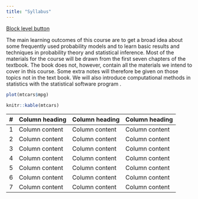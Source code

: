 ```yaml
---
title: "Syllabus"
---
```



<a href="#" class="btn btn-default btn-lg btn-block">Block level button</a>


\section{Course Description} 
The main learning outcomes of this course are to get a broad idea about some frequently used probability models and to learn basic results and techniques in probability theory and statistical inference. Most of the materials for the course will be drawn from the first seven chapters of the textbook. The book does not, however, contain all the materials we intend to cover in this course. Some extra notes will therefore be given on those topics not in the text book. We will also introduce computational methods in statistics with the statistical software program \texttt{R}. 


```r
plot(mtcars$mpg)
```



```r
knitr::kable(mtcars)
```



<table class="table table-striped table-hover ">
  <thead>
    <tr>
      <th>#</th>
      <th>Column heading</th>
      <th>Column heading</th>
      <th>Column heading</th>
    </tr>
  </thead>
  <tbody>
    <tr>
      <td>1</td>
      <td>Column content</td>
      <td>Column content</td>
      <td>Column content</td>
    </tr>
    <tr>
      <td>2</td>
      <td>Column content</td>
      <td>Column content</td>
      <td>Column content</td>
    </tr>
    <tr class="info">
      <td>3</td>
      <td>Column content</td>
      <td>Column content</td>
      <td>Column content</td>
    </tr>
    <tr class="success">
      <td>4</td>
      <td>Column content</td>
      <td>Column content</td>
      <td>Column content</td>
    </tr>
    <tr class="danger">
      <td>5</td>
      <td>Column content</td>
      <td>Column content</td>
      <td>Column content</td>
    </tr>
    <tr class="warning">
      <td>6</td>
      <td>Column content</td>
      <td>Column content</td>
      <td>Column content</td>
    </tr>
    <tr class="active">
      <td>7</td>
      <td>Column content</td>
      <td>Column content</td>
      <td>Column content</td>
    </tr>
  </tbody>
</table> 